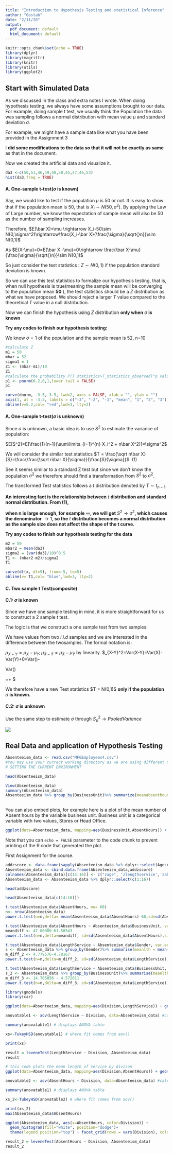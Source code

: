 ```yaml
---
title: "Introduction to Hypothesis Testing and statistical Inference"
author: "Gostab"
date: "2/11/20"
output:
  pdf_document: default
  html_document: default
---
```


```r
knitr::opts_chunk$set(echo = TRUE)
library(dplyr)
library(magrittr)
library(knitr)
library(utils)
library(ggplot2)
```

## Start with Simulated Data

As we discussed in the class and extra notes I wrote. When doing hypothesis testing, we always have some assumptions brought to our data. For example, doing sample t test, we usually think the Population the data was sampling follows a normal distribution with mean value $\mu$ and standard deviation $\sigma$.

For example, we might have a sample data like what you have been provided in the Assignment 3

I **did some modifications to the data so that it will not be exactly as same** as that in the document.

Now we created the artificial data and visualize it.

```r
da3 <-c(50,51,46,49,40,58,45,47,46,53)
hist(da3,freq = TRUE)
```

#### A. One-sample t-test($\sigma$ is known)

Say, we would like to test if the population $\mu$ is 50 or not. It is easy to show that if the population mean is 50, that is $X_i\sim N(50,\sigma^2)$. By applying the Law of Large number, we know the expectation of sample mean will also be 50 as the number of sampling increases.

Therefore, $E(\bar X)=\mu \rightarrow X_i-50\sim N(0,\sigma^2)\rightarrow\frac{X_i-\bar X}{\frac{\sigma}{\sqrt{}n}}\sim N(0,1)$

As $E(X-\mu)=0=E(\bar X -\mu)=0\rightarrow \frac{\bar X-\mu}{\frac{\sigma}{\sqrt{}n}}\sim N(0,1)$

So just consider the test statistics : $Z\sim N(0,1)$ if the population standard deviation is known.

So we can use this test statistics to formalize our hypothesis testing, that is, when null hypothesis is true(meaning the sample mean will be converging to the population mean **50** ), the test statistics should be a $Z$ distribution as what we have proposed. We should reject a larger $T$ value compared to the theoretical $T$ value in a null distribution.

Now we can finish the hypothesis using $Z$ distribution **only when** $\sigma$ **is known**

**Try any codes to finish our hypothesis testing:**

We know $\sigma=1$ of the population and the sample mean is 52, n=10

```r
#calculate Z
m1 = 50
mbar = 52
sigma1 = 1
Z1 <- (mbar-m1)/10
Z1
#calculate the probability P(T statistics>T_statistics_observed)"p value"
p1 <- pnorm(0.2,0,1,lower.tail = FALSE)
p1
```

```r
curve(dnorm, -3.5, 3.5, lwd=2, axes = FALSE, xlab = "", ylab = "")
axis(1, at = -3:3, labels = c("-3", "-2", "-1", "mean", "1", "2", "3"))
abline(v=0.2,col= "red",lwd=3, lty=2)
```

#### A. One-sample t-test($\sigma$ is unknown)

Since $\sigma$ is unknown, a basic idea is to use $S^2$ to estimate the variance of population:

$E[S^2]=E[\frac{1}{n-1}(\sum\limits_{i=1}^{n} X_i^2 + n\bar X^2)]=\sigma^2$

We will consider the similar test statistics $T = \frac{\sqrt n\bar X}{S}=\frac{\frac{\sqrt n\bar X}{\sigma}}{\frac{S}{\sigma}}$. (1)

See it seems similar to a standard Z test but since we don't know the population $\sigma^2$ we therefore should find a transformation from $S^2$ to $\sigma^2$.

The transformed Test statistics follows a $t$ distribution denoted by $T\sim t_{n-1}$.

**An interesting fact is the relationship between** $t$ **distribution and standard normal distribution. From (1),**

**when n is large enough, for example** $\infty$**, we will get** $S^2\rightarrow\sigma^2$**, which causes the denominator** $\rightarrow 1$**, so the** $t$ **distribution becomes a normal distribution as the sample size does not affect the shape of the t curve.**

**Try any codes to finish our hypothesis testing for the data**

```r
m2 = 50
mbar2 = mean(da3)
sigma2 = (var(da3)/10)^0.5
T1 <- (mbar2-m2)/sigma2
T1
```

```r
curve(dt(x, df=9), from=-5, to=5)
abline(v= T1,col= "blue",lwd=3, lty=2)
```

#### C. Two sample t Test(composite)

#### C.1: $\sigma$ is known

Since we have one sample testing in mind, it is more straightforward for us to construct a 2 sample $t$ test.

The logic is that we construct a one sample test from two samples:

We have values from two $i.i.d$ samples and we are interested in the difference between the twosamples. The formal notation is:

$\mu_{X-Y}=\mu_X -\mu_Y;
\mu_{\bar X-\bar Y}=\mu_\bar X -\mu_\bar Y$ by linearity. $\sigma_{\bar X-\bar Y}^2=Var(\bar X-\bar Y)=Var(\bar X)-Var(\bar Y)+0=Var(\frac{X_1+X_2,..+X_m}{m})-

Var(\frac{Y_1+Y_2,..+Y_n}{n})

=\frac{\sigma_1^2}{m}+
\frac{\sigma_2^2}{n}$

We therefore have a new Test statistics $T = \frac{\bar X-\bar Y}{\sqrt

\frac{\sigma_1^2}{m}+
\frac{\sigma_2^2}{n}

} \sim N(0,1)$ **only if the population** $\sigma$ **is known.**

#### C.2: $\sigma$ is unknown

Use the same step to estimate $\sigma$ through $S_p^2\rightarrow Pooled Variance$

![](images/Variance.png)

## Real Data and application of Hypothesis Testing

```r
Absenteeism_data <- read.csv("MFGEmployees4.csv") 
#You may use your currect working directory as we are using different PCs.
# SETTING THE CURRENT ENVIRONMENT

head(Absenteeism_data)

View(Absenteeism_data)
summary(Absenteeism_data)
Absenteeism_data %>% group_by(BusinessUnit)%>% summarize(meanabsenthour = mean(AbsentHours)) %>% knitr::kable(,caption = "Mean number of Absent Hours by Business Unit")
  

```

You can also embed plots, for example here is a plot of the mean number of Absent hours by the variable business unit. Business unit is a categorical variable with two values, Stores or Head Office.

```r
ggplot(data=Absenteeism_data, mapping=aes(BusinessUnit,AbsentHours)) + geom_bar(stat="summary", fun=mean,width = 0.25, color = "blue", fill="blue")
```

Note that you can `echo = FALSE` parameter to the code chunk to prevent printing of the R code that generated the plot.

First Assignment for the course.

```r
addzscore <- data.frame(sapply(Absenteeism_data %>% dplyr::select(Age:AbsentHours), function(x){(x-mean(x))/sd(x)}))
Absenteeism_data <- cbind.data.frame(Absenteeism_data,addzscore)
colnames(Absenteeism_data)[c(14:16)] <- c("zage", 'zlengthservice','zabsenthours')
Absenteeism_data <- Absenteeism_data %>% dplyr::select(c(1:16))
```

```r
head(addzscore)
```

```r
head(Absenteeism_data[c(14:16)])
```

```r
t.test(Absenteeism_data$AbsentHours, mu= 60) 
n<- nrow(Absenteeism_data) 
power.t.test(n=n,delta= mean(Absenteeism_data$AbsentHours)-60,sd=sd(Absenteeism_data$AbsentHours),sig.level=0.05, type="one.sample",alternative="two.sided",strict = TRUE)


```

```r
t.test(Absenteeism_data$AbsentHours ~ Absenteeism_data$BusinessUnit, var.equal = TRUE) 
meandiff <- 47.06009-61.58543 
power.t.test(n=n,delta=meandiff, sd=sd(Absenteeism_data$AbsentHours),sig.level=0.05, type="two.sample",alternative="two.sided",strict = TRUE)
```

```r
t.test(Absenteeism_data$LengthService ~ Absenteeism_data$Gender, var.equal = TRUE) 
s <- Absenteeism_data %>% group_by(Gender)%>% summarise(meanlth = mean(LengthService))
m_diff_2 <- 4.779576-4.78167
power.t.test(n=n,delta=m_diff_2, sd=sd(Absenteeism_data$LengthService),sig.level=0.05, type="two.sample",alternative="two.sided",strict = TRUE)
```

```r
t.test(Absenteeism_data$LengthService ~ Absenteeism_data$BusinessUnit, var.equal = TRUE) 
s_2 <- Absenteeism_data %>% group_by(BusinessUnit)%>% summarise(meanlthg = mean(LengthService))
m_diff_3 <- 14.705856 - 4.572611
power.t.test(n=n,delta=m_diff_3, sd=sd(Absenteeism_data$LengthService),sig.level=0.05, type="two.sample",alternative="two.sided",strict = TRUE)
```

```r
library(gmodels)
library(car)
```

```r
ggplot(data=Absenteeism_data, mapping=aes(Division,LengthService)) + geom_bar(aes(color=Division, fill=Division),stat="summary", fun=mean,width = 0.25)+ theme(axis.text.x=element_blank())+scale_y_continuous(expand = c(0, 0), limits = c(0, 45))

anovatable1 <- aov(LengthService ~ Division, data=Absenteeism_data) #calculates anova

summary(anovatable1) # displays ANOVA table

xs<-TukeyHSD(anovatable1) # where fit comes from aov()

print(xs)
```

```r
result = leveneTest(LengthService ~ Division, Absenteeism_data)
result
```

```r

# this code plots the mean length of service by divison
ggplot(data=Absenteeism_data, mapping=aes(Division,AbsentHours)) + geom_bar(aes(color=Division, fill=Division),stat="summary", fun=mean,width = 0.25)+ theme(axis.text.x=element_blank())+scale_y_continuous(expand = c(0, 0), limits = c(0, 275))

anovatable2 <- aov(AbsentHours ~ Division, data=Absenteeism_data) #calculates anova

summary(anovatable1) # displays ANOVA table

xs_2<-TukeyHSD(anovatable2) # where fit comes from aov()

print(xs_2)
max(Absenteeism_data$AbsentHours)
```

```r
ggplot(Absenteeism_data, aes(x=AbsentHours, color=Division)) +
  geom_histogram(fill="white", position="dodge")+
  theme(legend.position="top") + facet_grid(rows = vars(Division), cols = vars(), scales = "free")
```

```r
result_2 = leveneTest(AbsentHours ~ Division, Absenteeism_data)
result_2
```
